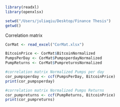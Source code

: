 ```r

library(readxl)
library(openxlsx)

setwd("/Users/juliaqiu/Desktop/Finance Thesis")
getwd()

```

Correlation matrix
```r

CorMat <- read_excel("CorMat.xlsx")

BitcoinPrice <- CorMat$BitcoinNormalized
PumpsPerDay <- CorMat$PumpsperdayNormalized
PumpReturns <- CorMat$PumpreturnsNormalized

#correlation matrix Normalized Pumps per day
cor_pumpsperday <- ccf(PumpsPerDay, BitcoinPrice)
print(cor_pumpsperday)

#correlation matrix Normalized Pumps Returns
cor_pumpreturns <- ccf(PumpReturns, BitcoinPrice)
print(cor_pumpreturns)


```



